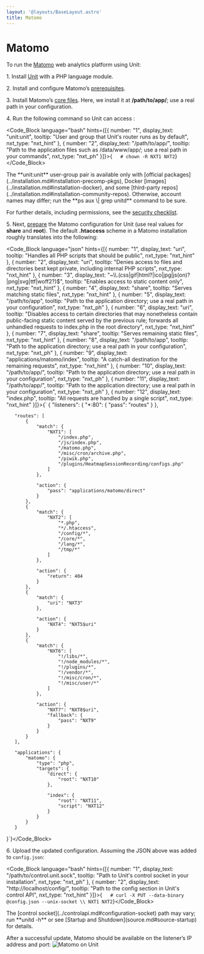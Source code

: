 ```yaml
---
layout: '@layouts/BaseLayout.astro'
title: Matomo
---
```

# Matomo

To run the [Matomo](https://matomo.org) web analytics platform using Unit:

1\. Install [Unit](../installation.md#installation-precomp-pkgs) with a PHP language module.

2\. Install and configure Matomo’s [prerequisites](https://matomo.org/faq/on-premise/matomo-requirements/).

3\. Install Matomo’s [core files](https://matomo.org/faq/on-premise/installing-matomo/).  Here, we install it at **/path/to/app/**; use a real path in your configuration.

4\. Run the following command so Unit can access :

<Code_Block language="bash" hints={[{ number: "1", display_text: "unit:unit", tooltip: "User and group that Unit's router runs as by default", nxt_type: "nxt_hint" }, { number: "2", display_text: "/path/to/app/", tooltip: "Path to the application files such as /data/www/app/; use a real path in your commands", nxt_type: "nxt_ph" }]}>{`   # chown -R NXT1 NXT2`}</Code_Block>

<Note type="note">
The **unit:unit** user-group pair is available only with [official packages](../installation.md#installation-precomp-pkgs), Docker [images](../installation.md#installation-docker), and some [third-party repos](../installation.md#installation-community-repos). Otherwise, account names may differ; run the **ps aux \| grep unitd** command to be sure.
</Note>

For further details, including permissions, see the [security checklist](security.md#security-apps).

5\. Next, [prepare](../configuration.md#configuration-php) the Matomo configuration for Unit (use real values for **share** and **root**).  The default **.htaccess** scheme in a Matomo installation roughly translates into the following:

<Code_Block language="json" hints={[{ number: "1", display_text: "uri", tooltip: "Handles all PHP scripts that should be public", nxt_type: "nxt_hint" }, { number: "2", display_text: "uri", tooltip: "Denies access to files and directories best kept private, including internal PHP scripts", nxt_type: "nxt_hint" }, { number: "3", display_text: "~\\\\.(css|gif|html?|ico|jpg|js(on)?|png|svg|ttf|woff2?)$", tooltip: "Enables access to static content only", nxt_type: "nxt_hint" }, { number: "4", display_text: "share", tooltip: "Serves matching static files", nxt_type: "nxt_hint" }, { number: "5", display_text: "/path/to/app", tooltip: "Path to the application directory; use a real path in your configuration", nxt_type: "nxt_ph" }, { number: "6", display_text: "uri", tooltip: "Disables access to certain directories that may nonetheless contain public-facing static content served by the previous rule; forwards all unhandled requests to index.php in the root directory", nxt_type: "nxt_hint" }, { number: "7", display_text: "share", tooltip: "Serves remaining static files", nxt_type: "nxt_hint" }, { number: "8", display_text: "/path/to/app", tooltip: "Path to the application directory; use a real path in your configuration", nxt_type: "nxt_ph" }, { number: "9", display_text: "applications/matomo/index", tooltip: "A catch-all destination for the remaining requests", nxt_type: "nxt_hint" }, { number: "10", display_text: "/path/to/app/", tooltip: "Path to the application directory; use a real path in your configuration", nxt_type: "nxt_ph" }, { number: "11", display_text: "/path/to/app/", tooltip: "Path to the application directory; use a real path in your configuration", nxt_type: "nxt_ph" }, { number: "12", display_text: "index.php", tooltip: "All requests are handled by a single script", nxt_type: "nxt_hint" }]}>{`   {
       "listeners": {
           "*:80": {
               "pass": "routes"
           }
       },

       "routes": [
           {
               "match": {
                   "NXT1": [
                       "/index.php",
                       "/js/index.php",
                       "/matomo.php",
                       "/misc/cron/archive.php",
                       "/piwik.php",
                       "/plugins/HeatmapSessionRecording/configs.php"
                   ]
               },

               "action": {
                   "pass": "applications/matomo/direct"
               }
           },
           {
               "match": {
                   "NXT2": [
                       "*.php",
                       "*/.htaccess",
                       "/config/*",
                       "/core/*",
                       "/lang/*",
                       "/tmp/*"
                   ]
               },

               "action": {
                   "return": 404
               }
           },
           {
               "match": {
                   "uri": "NXT3"
               },

               "action": {
                   "NXT4": "NXT5$uri"
               }
           },
           {
               "match": {
                   "NXT6": [
                       "!/libs/*",
                       "!/node_modules/*",
                       "!/plugins/*",
                       "!/vendor/*",
                       "!/misc/cron/*",
                       "!/misc/user/*"
                   ]
               },

               "action": {
                   "NXT7": "NXT8$uri",
                   "fallback": {
                       "pass": "NXT9"
                   }
               }
           }
       ],

       "applications": {
           "matomo": {
               "type": "php",
               "targets": {
                   "direct": {
                       "root": "NXT10"
                   },

                   "index": {
                       "root": "NXT11",
                       "script": "NXT12"
                   }
               }
           }
       }
   }`}</Code_Block>

6\. Upload the updated configuration.  Assuming the JSON above was added to `config.json`:

<Code_Block language="bash" hints={[{ number: "1", display_text: "/path/to/control.unit.sock", tooltip: "Path to Unit's control socket in your installation", nxt_type: "nxt_ph" }, { number: "2", display_text: "http://localhost/config/", tooltip: "Path to the config section in Unit's control API", nxt_type: "nxt_hint" }]}>{`   # curl -X PUT --data-binary @config.json --unix-socket \\
          NXT1 NXT2`}</Code_Block>

<Note type="note">
The [control socket](../controlapi.md#configuration-socket) path may vary; run **unitd -h** or see [Startup and Shutdown](source.md#source-startup) for details.
</Note>

After a successful update, Matomo should be available on the listener’s IP address and port: ![Matomo on Unit](/images/matomo.png)